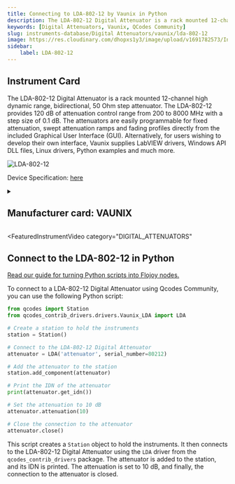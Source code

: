 ```yaml
---
title: Connecting to LDA-802-12 by Vaunix in Python
description: The LDA-802-12 Digital Attenuator is a rack mounted 12-channel high dynamic range, bidirectional, 50 Ohm step attenuator. The LDA-802-12 provides 120 dB of attenuation control range from 200 to 8000 MHz with a step size of 0.1 dB. The attenuators are easily programmable for fixed attenuation, swept attenuation ramps and fading profiles directly from the included Graphical User Interface (GUI). Alternatively, for users wishing to develop their own interface, Vaunix supplies LabVIEW drivers, Windows API DLL files, Linux drivers, Python examples and much more.
keywords: [Digital Attenuators, Vaunix, QCodes Community] 
slug: instruments-database/Digital Attenuators/vaunix/lda-802-12 
image: https://res.cloudinary.com/dhopxs1y3/image/upload/v1691782573/Instruments/Digital%20Attenuator/LDA-802-12/LDA-802-12.png
sidebar:
    label: LDA-802-12 
---
```



## Instrument Card

The LDA-802-12 Digital Attenuator is a rack mounted 12-channel high dynamic range, bidirectional, 50 Ohm step attenuator. The LDA-802-12 provides 120 dB of attenuation control range from 200 to 8000 MHz with a step size of 0.1 dB. The attenuators are easily programmable for fixed attenuation, swept attenuation ramps and fading profiles directly from the included Graphical User Interface (GUI). Alternatively, for users wishing to develop their own interface, Vaunix supplies LabVIEW drivers, Windows API DLL files, Linux drivers, Python examples and much more.

![LDA-802-12](https://res.cloudinary.com/dhopxs1y3/image/upload/v1691782573/Instruments/Digital%20Attenuator/LDA-802-12/LDA-802-12.png)

Device Specification: [here](https://vaunix.com/resources/digital%20attenuators-datasheet.pdf)

<details style={{ marginTop: "15px"}}>
<summary><h2 style={{display:'inline'}}>Manufacturer card: VAUNIX</h2></summary>

![VAUNIX](https://res.cloudinary.com/dhopxs1y3/image/upload/v1692125985/Instruments/Vendor%20Logos/Vaunix.png)

Vaunix Technology Corp. designs, manufactures, and services RF and microwave test equipment and digital radio communications products. Utilizing our deep RF and software engineering expertise, rooted in microwave radio and wireless equipment repair and testing, Vaunix developed the Lab Brick® family of electronic test products, which set a new standard for cost, size, and simplicity of wireless testing devices. Powered by a USB connection and controlled by easy-to-use, graphical-user-interface (GUI) software, Lab Bricks have been designed to meet the needs of wireless engineers and technicians who want to create flexible, customized system solutions either in the lab or in the field. We 've expanded our Lab Brick® family of electronic test products to include Attenuator Matrix solutions that double as Wireless [Handover Test Systems](https://vaunix.com/handover-test-systems/) to give our test technicians and product engineers the advanced capability to solve unique wireless _handover _testing challenges and bring affordability, functionality, reliability and simplicity to the microwave test bench.

- Headquarters: USA
- Yearly Revenue (millions, USD): 5
- Vendor Website: [here](https://vaunix.com/)

</details>


<FeaturedInstrumentVideo
  category="DIGITAL_ATTENUATORS"
></FeaturedInstrumentVideo>

## Connect to the LDA-802-12 in Python

[Read our guide for turning Python scripts into Flojoy nodes.](https://docs.flojoy.ai/contribution/blocks/custom-flojoy-block/)



<Tabs>
<TabItem value="Flojoy" label="Flojoy" className="flojoy-instrument-tabs">

<SectionsCard category="DIGITAL_ATTENUATORS" manufacturer="Vaunix"></SectionsCard>

</TabItem>
<TabItem value="QCodes Community" label="QCodes Community">

To connect to a LDA-802-12 Digital Attenuator using Qcodes Community, you can use the following Python script:

```python
from qcodes import Station
from qcodes_contrib_drivers.drivers.Vaunix_LDA import LDA

# Create a station to hold the instruments
station = Station()

# Connect to the LDA-802-12 Digital Attenuator
attenuator = LDA('attenuator', serial_number=80212)

# Add the attenuator to the station
station.add_component(attenuator)

# Print the IDN of the attenuator
print(attenuator.get_idn())

# Set the attenuation to 10 dB
attenuator.attenuation(10)

# Close the connection to the attenuator
attenuator.close()
```

This script creates a `Station` object to hold the instruments. It then connects to the LDA-802-12 Digital Attenuator using the `LDA` driver from the `qcodes_contrib_drivers` package. The attenuator is added to the station, and its IDN is printed. The attenuation is set to 10 dB, and finally, the connection to the attenuator is closed.

</TabItem>
</Tabs>